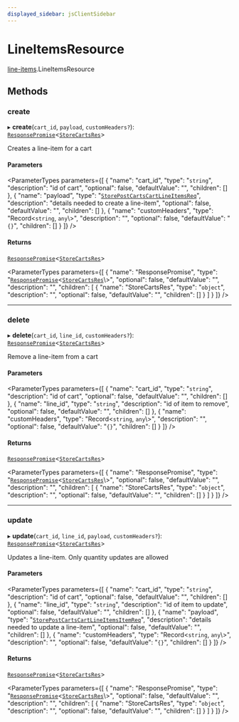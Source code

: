 ```yaml
---
displayed_sidebar: jsClientSidebar
---
```



# LineItemsResource

[line-items](../../modules/line_items.mdx).LineItemsResource

## Methods

### create

▸ **create**(`cart_id`, `payload`, `customHeaders?`): [`ResponsePromise`](../../swaps/modules/swaps.internal.mdx#responsepromise)<[`StoreCartsRes`](../../internal/modules/admin_discounts.internal.internal.mdx#storecartsres)\>

Creates a line-item for a cart

#### Parameters

<ParameterTypes parameters={[
  {
    "name": "cart_id",
    "type": "`string`",
    "description": "id of cart",
    "optional": false,
    "defaultValue": "",
    "children": []
  },
  {
    "name": "payload",
    "type": "[`StorePostCartsCartLineItemsReq`](../../internal/classes/admin_discounts.internal.internal.StorePostCartsCartLineItemsReq.mdx)",
    "description": "details needed to create a line-item",
    "optional": false,
    "defaultValue": "",
    "children": []
  },
  {
    "name": "customHeaders",
    "type": "Record<`string`, `any`\\>",
    "description": "",
    "optional": false,
    "defaultValue": "`{}`",
    "children": []
  }
]} />

#### Returns

[`ResponsePromise`](../../swaps/modules/swaps.internal.mdx#responsepromise)<[`StoreCartsRes`](../../internal/modules/admin_discounts.internal.internal.mdx#storecartsres)\>

<ParameterTypes parameters={[
  {
    "name": "ResponsePromise",
    "type": "[`ResponsePromise`](../../swaps/modules/swaps.internal.mdx#responsepromise)<[`StoreCartsRes`](../../internal/modules/admin_discounts.internal.internal.mdx#storecartsres)\\>",
    "optional": false,
    "defaultValue": "",
    "description": "",
    "children": [
      {
        "name": "StoreCartsRes",
        "type": "`object`",
        "description": "",
        "optional": false,
        "defaultValue": "",
        "children": []
      }
    ]
  }
]} />

___

### delete

▸ **delete**(`cart_id`, `line_id`, `customHeaders?`): [`ResponsePromise`](../../swaps/modules/swaps.internal.mdx#responsepromise)<[`StoreCartsRes`](../../internal/modules/admin_discounts.internal.internal.mdx#storecartsres)\>

Remove a line-item from a cart

#### Parameters

<ParameterTypes parameters={[
  {
    "name": "cart_id",
    "type": "`string`",
    "description": "id of cart",
    "optional": false,
    "defaultValue": "",
    "children": []
  },
  {
    "name": "line_id",
    "type": "`string`",
    "description": "id of item to remove",
    "optional": false,
    "defaultValue": "",
    "children": []
  },
  {
    "name": "customHeaders",
    "type": "Record<`string`, `any`\\>",
    "description": "",
    "optional": false,
    "defaultValue": "`{}`",
    "children": []
  }
]} />

#### Returns

[`ResponsePromise`](../../swaps/modules/swaps.internal.mdx#responsepromise)<[`StoreCartsRes`](../../internal/modules/admin_discounts.internal.internal.mdx#storecartsres)\>

<ParameterTypes parameters={[
  {
    "name": "ResponsePromise",
    "type": "[`ResponsePromise`](../../swaps/modules/swaps.internal.mdx#responsepromise)<[`StoreCartsRes`](../../internal/modules/admin_discounts.internal.internal.mdx#storecartsres)\\>",
    "optional": false,
    "defaultValue": "",
    "description": "",
    "children": [
      {
        "name": "StoreCartsRes",
        "type": "`object`",
        "description": "",
        "optional": false,
        "defaultValue": "",
        "children": []
      }
    ]
  }
]} />

___

### update

▸ **update**(`cart_id`, `line_id`, `payload`, `customHeaders?`): [`ResponsePromise`](../../swaps/modules/swaps.internal.mdx#responsepromise)<[`StoreCartsRes`](../../internal/modules/admin_discounts.internal.internal.mdx#storecartsres)\>

Updates a line-item.
Only quantity updates are allowed

#### Parameters

<ParameterTypes parameters={[
  {
    "name": "cart_id",
    "type": "`string`",
    "description": "id of cart",
    "optional": false,
    "defaultValue": "",
    "children": []
  },
  {
    "name": "line_id",
    "type": "`string`",
    "description": "id of item to update",
    "optional": false,
    "defaultValue": "",
    "children": []
  },
  {
    "name": "payload",
    "type": "[`StorePostCartsCartLineItemsItemReq`](../../internal/classes/admin_discounts.internal.internal.StorePostCartsCartLineItemsItemReq.mdx)",
    "description": "details needed to update a line-item",
    "optional": false,
    "defaultValue": "",
    "children": []
  },
  {
    "name": "customHeaders",
    "type": "Record<`string`, `any`\\>",
    "description": "",
    "optional": false,
    "defaultValue": "`{}`",
    "children": []
  }
]} />

#### Returns

[`ResponsePromise`](../../swaps/modules/swaps.internal.mdx#responsepromise)<[`StoreCartsRes`](../../internal/modules/admin_discounts.internal.internal.mdx#storecartsres)\>

<ParameterTypes parameters={[
  {
    "name": "ResponsePromise",
    "type": "[`ResponsePromise`](../../swaps/modules/swaps.internal.mdx#responsepromise)<[`StoreCartsRes`](../../internal/modules/admin_discounts.internal.internal.mdx#storecartsres)\\>",
    "optional": false,
    "defaultValue": "",
    "description": "",
    "children": [
      {
        "name": "StoreCartsRes",
        "type": "`object`",
        "description": "",
        "optional": false,
        "defaultValue": "",
        "children": []
      }
    ]
  }
]} />
